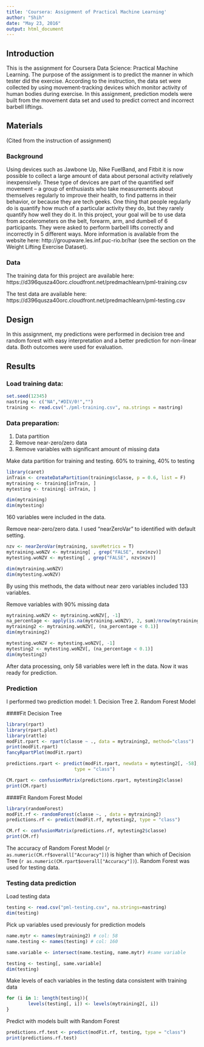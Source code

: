```yaml
---
title: 'Coursera: Assignment of Practical Machine Learning'
author: "Shih"
date: "May 23, 2016"
output: html_document
---
```

## Introduction
This is the assignment for Coursera Data Science: Practical Machine Learning. The purpose of the assignment is to predict the manner in which tester did the exercise. According to the instruction, the data set were collected by using movement-tracking devices which monitor activity of human bodies during exercise. In this assignment, prediction models were built from the movement data set and used to predict correct and incorrect barbell liftings. 

## Materials

(Cited from the instruction of assignment)

### Background

Using devices such as Jawbone Up, Nike FuelBand, and Fitbit it is now possible to collect a large amount of data about personal activity relatively inexpensively. These type of devices are part of the quantified self movement – a group of enthusiasts who take measurements about themselves regularly to improve their health, to find patterns in their behavior, or because they are tech geeks. One thing that people regularly do is quantify how much of a particular activity they do, but they rarely quantify how well they do it. In this project, your goal will be to use data from accelerometers on the belt, forearm, arm, and dumbell of 6 participants. They were asked to perform barbell lifts correctly and incorrectly in 5 different ways. More information is available from the website here: http://groupware.les.inf.puc-rio.br/har (see the section on the Weight Lifting Exercise Dataset).

### Data

The training data for this project are available here:
https://d396qusza40orc.cloudfront.net/predmachlearn/pml-training.csv  

The test data are available here:
https://d396qusza40orc.cloudfront.net/predmachlearn/pml-testing.csv

## Design
In this assignment, my predictions were performed in decision tree and random forest with easy interpretation and a better prediction for non-linear data. Both outcomes were used for evaluation.

## Results

### Load training data:
```r
set.seed(12345)
nastring <- c("NA","#DIV/0!","")
training <- read.csv("./pml-training.csv", na.strings = nastring)
```

### Data preparation: 
1. Data partition
2. Remove near-zero/zero data
3. Remove variables with significant amount of missing data  

Make data partition for training and testing. 60% to training, 40% to testing
```r
library(caret)
inTrain <- createDataPartition(training$classe, p = 0.6, list = F)
mytraining <- training[inTrain, ]
mytesting <- training[-inTrain, ]

dim(mytraining)
dim(mytesting)

```
160 variables were included in the data.  

Remove near-zero/zero data. I used "nearZeroVar" to identified with default setting. 
```r
nzv <- nearZeroVar(mytraining, saveMetrics = T)
mytraining.woNZV <- mytraining[ , grep("FALSE", nzv$nzv)]
mytesting.woNZV <- mytesting[ , grep("FALSE", nzv$nzv)]

dim(mytraining.woNZV)
dim(mytesting.woNZV)
```
By using this methods, the data without near zero variables included 133 variables.  

Remove variables with 90% missing data
```r
mytraining.woNZV <- mytraining.woNZV[, -1]
na_percentage <- apply(is.na(mytraining.woNZV), 2, sum)/nrow(mytraining.woNZV)
mytraining2 <- mytraining.woNZV[, (na_percentage < 0.1)] 
dim(mytraining2)

mytesting.woNZV <- mytesting.woNZV[, -1]
mytesting2 <- mytesting.woNZV[, (na_percentage < 0.1)] 
dim(mytesting2)
```
After data processing, only 58 variables were left in the data. Now it was ready for prediction. 

### Prediction
I performed two prediction model:
1. Decision Tree 
2. Random Forest Model  


####Fit Decision Tree
```r
library(rpart)
library(rpart.plot)
library(rattle)
modFit.rpart <- rpart(classe ~ ., data = mytraining2, method="class")
print(modFit.rpart)
fancyRpartPlot(modFit.rpart)

predictions.rpart <- predict(modFit.rpart, newdata = mytesting2[, -58], 
                         type = "class")

CM.rpart <- confusionMatrix(predictions.rpart, mytesting2$classe)
print(CM.rpart)
```

####Fit Random Forest Model
```r
library(randomForest)
modFit.rf <- randomForest(classe ~. , data = mytraining2)
predictions.rf <- predict(modFit.rf, mytesting2, type = "class")

CM.rf <- confusionMatrix(predictions.rf, mytesting2$classe)
print(CM.rf)
```

The accuracy of Random Forest Model (`r as.numeric(CM.rf$overall["Accuracy"])`) is higher than which of Decision Tree (`r as.numeric(CM.rpart$overall["Accuracy"])`). Random Forest was used for testing data. 

### Testing data prediction
Load testing data
```r
testing <- read.csv("pml-testing.csv", na.strings=nastring)
dim(testing)
```

Pick up variables used previously for prediction models
```r
name.mytr <- names(mytraining2) # col: 58
name.testing <- names(testing) # col: 160

same.variable <- intersect(name.testing, name.mytr) #same variable

testing <- testing[, same.variable]
dim(testing)
```

Make levels of each variables in the testing data consistent with training data
```r
for (i in 1: length(testing)){
        levels(testing[, i]) <- levels(mytraining2[, i])
}
```

Predict with models built with Random Forest
```r
predictions.rf.test <- predict(modFit.rf, testing, type = "class")
print(predictions.rf.test)
```